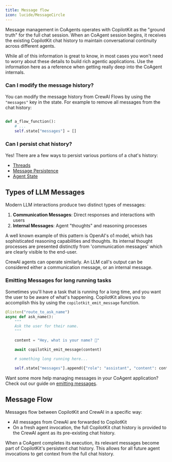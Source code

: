 ```yaml
---
title: Message flow
icon: lucide/MessageCircle
---
```


Message management in CoAgents operates with CopilotKit as the "ground truth" for the full chat session.
When an CoAgent session begins, it receives the existing CopilotKit chat history to maintain conversational
continuity across different agents.

<Callout>
  While all of this information is great to know, in most cases you won't need
  to worry about these details to build rich agentic applications. Use the
  information here as a reference when getting really deep into the CoAgent
  internals.
</Callout>

### Can I modify the message history?

You can modify the message history from CrewAI Flows by using the `"messages"` key in the state. For example to remove all messages from the chat history:

```python

def a_flow_function():
    # ...
    self.state["messages"] = []
```

### Can I persist chat history?

Yes! There are a few ways to persist various portions of a chat's history:

- [Threads](/crewai-crews/persistence/threads)
- [Message Persistence](/crewai-crews/persistence/message-persistence)
- [Agent State](/crewai-crews/persistence/loading-agent-state)

## Types of LLM Messages

Modern LLM interactions produce two distinct types of messages:

1. **Communication Messages**: Direct responses and interactions with users
2. **Internal Messages**: Agent "thoughts" and reasoning processes

A well known example of this pattern is OpenAI's o1 model, which has sophisticated reasoning capabilities and thoughts. Its internal
thought processes are presented distinctly from 'communication messages' which are clearly visible to the end-user.

CrewAI agents can operate similarly. An LLM call's output can be considered either a communication message, or an internal message.

### Emitting Messages for long running tasks

Sometimes you'll have a task that is running for a long time, and you want the user to be aware of what's happening.
CopilotKit allows you to accomplish this by using the `copilotkit_emit_message` function.

```python
@listen("route_to_ask_name")
async def ask_name():
    """
    Ask the user for their name.
    """

    content = "Hey, what is your name? 🙂"

    await copilotkit_emit_message(content)

    # something long running here...

    self.state["messages"].append({"role": "assistant", "content": content, "id": str(uuid.uuid4())})

```

Want some more help managing messages in your CoAgent application? Check out our guide on [emitting messages](/crewai-crews/advanced/emit-messages).

## Message Flow

Messages flow between CopilotKit and CrewAI in a specific way:

- All messages from CrewAI are forwarded to CopilotKit
- On a fresh agent invocation, the full CopilotKit chat history is provided to the CrewAI agent as its pre-existing chat history.

When a CoAgent completes its execution, its relevant messages become part of CopilotKit's persistent chat history. This allows for all future agent invocations to get context from the full chat history.
